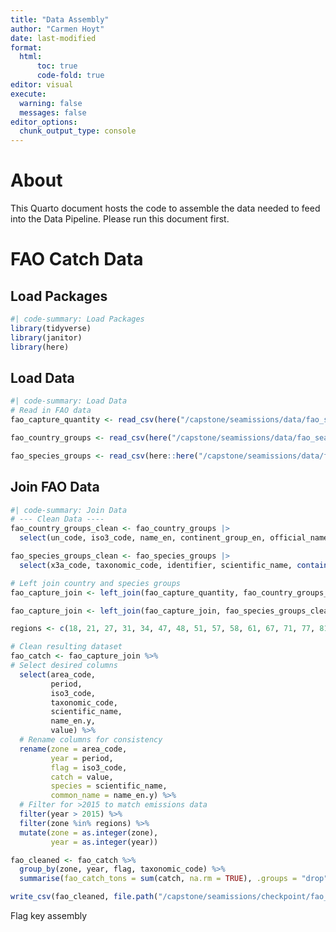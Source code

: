```yaml
---
title: "Data Assembly"
author: "Carmen Hoyt"
date: last-modified
format:
  html:
      toc: true
      code-fold: true
editor: visual
execute:
  warning: false
  messages: false
editor_options: 
  chunk_output_type: console
---
```


# About

This Quarto document hosts the code to assemble the data needed to feed into the Data Pipeline. Please run this document first.

# FAO Catch Data

## Load Packages

```r
#| code-summary: Load Packages
library(tidyverse)
library(janitor)
library(here)
```

## Load Data

```r
#| code-summary: Load Data
# Read in FAO data
fao_capture_quantity <- read_csv(here("/capstone/seamissions/data/fao_seafood_production/Capture_Quantity.csv"), show_col_types = FALSE) |> clean_names()

fao_country_groups <- read_csv(here("/capstone/seamissions/data/fao_seafood_production/CL_FI_COUNTRY_GROUPS.csv"), show_col_types = FALSE)|> clean_names()

fao_species_groups <- read_csv(here::here("/capstone/seamissions/data/fao_seafood_production/CL_FI_SPECIES_GROUPS.csv"), show_col_types = FALSE)|> clean_names()
```

## Join FAO Data

```r
#| code-summary: Join Data
# --- Clean Data ----
fao_country_groups_clean <- fao_country_groups |>
  select(un_code, iso3_code, name_en, continent_group_en, official_name_en)

fao_species_groups_clean <- fao_species_groups |>
  select(x3a_code, taxonomic_code, identifier, scientific_name, contains("_en"))

# Left join country and species groups
fao_capture_join <- left_join(fao_capture_quantity, fao_country_groups_clean, by = join_by(country_un_code == un_code)) 

fao_capture_join <- left_join(fao_capture_join, fao_species_groups_clean, by = join_by(species_alpha_3_code == x3a_code))

regions <- c(18, 21, 27, 31, 34, 47, 48, 51, 57, 58, 61, 67, 71, 77, 81, 87, 88)

# Clean resulting dataset
fao_catch <- fao_capture_join %>%
# Select desired columns
  select(area_code,
         period,
         iso3_code,
         taxonomic_code,
         scientific_name,
         name_en.y,
         value) %>%
  # Rename columns for consistency
  rename(zone = area_code,
         year = period,
         flag = iso3_code,
         catch = value,
         species = scientific_name,
         common_name = name_en.y) %>%
  # Filter for >2015 to match emissions data
  filter(year > 2015) %>%
  filter(zone %in% regions) %>%
  mutate(zone = as.integer(zone),
         year = as.integer(year))

fao_cleaned <- fao_catch %>%
  group_by(zone, year, flag, taxonomic_code) %>%
  summarise(fao_catch_tons = sum(catch, na.rm = TRUE), .groups = "drop")

write_csv(fao_cleaned, file.path("/capstone/seamissions/checkpoint/fao_cleaned_taxonomic_code.csv"))
```


Flag key assembly
